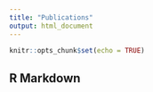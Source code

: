 ```yaml
---
title: "Publications"
output: html_document
---
```


```r
knitr::opts_chunk$set(echo = TRUE)
```

## R Markdown

